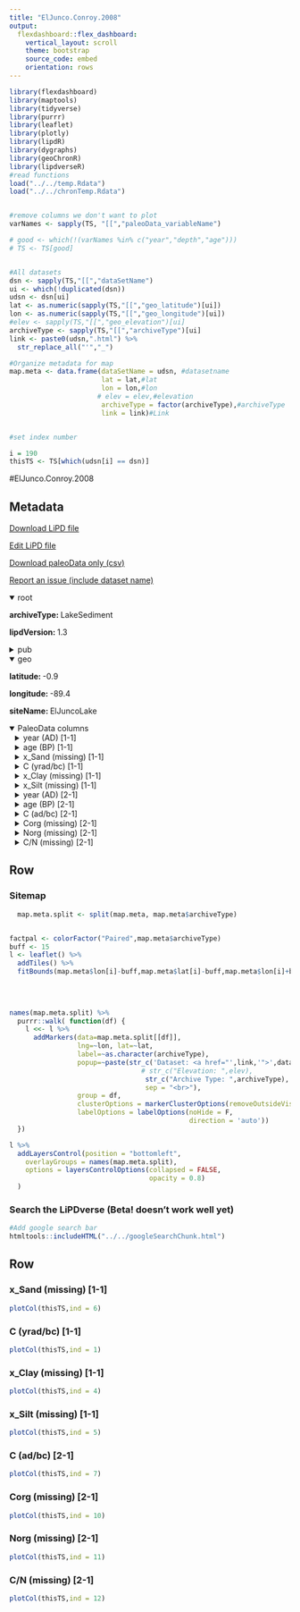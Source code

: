 ```yaml
---
title: "ElJunco.Conroy.2008"
output: 
  flexdashboard::flex_dashboard:
    vertical_layout: scroll
    theme: bootstrap
    source_code: embed
    orientation: rows
---
```


```r
library(flexdashboard)
library(maptools)
library(tidyverse)
library(purrr)
library(leaflet)
library(plotly)
library(lipdR)
library(dygraphs)
library(geoChronR)
library(lipdverseR)
#read functions
load("../../temp.Rdata")
load("../../chronTemp.Rdata")


#remove columns we don't want to plot
varNames <- sapply(TS, "[[","paleoData_variableName")

# good <- which(!(varNames %in% c("year","depth","age")))
# TS <- TS[good]


#All datasets
dsn <- sapply(TS,"[[","dataSetName")
ui <- which(!duplicated(dsn))
udsn <- dsn[ui]
lat <- as.numeric(sapply(TS,"[[","geo_latitude")[ui])
lon <- as.numeric(sapply(TS,"[[","geo_longitude")[ui])
#elev <- sapply(TS,"[[","geo_elevation")[ui]
archiveType <- sapply(TS,"[[","archiveType")[ui]
link <- paste0(udsn,".html") %>% 
  str_replace_all("'","_")

#Organize metadata for map
map.meta <- data.frame(dataSetName = udsn, #datasetname
                       lat = lat,#lat
                       lon = lon,#lon
                      # elev = elev,#elevation
                       archiveType = factor(archiveType),#archiveType
                       link = link)#Link


#set index number

i = 190
thisTS <- TS[which(udsn[i] == dsn)]
```
#ElJunco.Conroy.2008

Metadata {.sidebar}
-------------------------------------
[Download LiPD file](ElJunco.Conroy.2008.lpd)
            

[Edit LiPD file](http://lipd.net/playground?source=http://lipdverse.org/globalHolocene/0_25_5/ElJunco.Conroy.2008.lpd)
            

[Download paleoData only (csv)](ElJunco.Conroy.2008.csv)
            

[Report an issue (include dataset name)](https://github.com/nickmckay/LiPDverse/issues)

<details open style="margin-left: 0px">
<summary>root</summary>
<p style="margin-left: 0px"><strong>archiveType: </strong>LakeSediment
<p style="margin-left: 0px"><strong>lipdVersion: </strong>1.3
</details>
<details>
<summary>pub</summary>
<details style="margin-left: 10px">
<summary>pub1</summary>
<p style="margin-left: 10px"><strong>author: </strong>list(list(name = "Conroy, Jessica L."), list(name = "Overpeck, Jonathan T."), list(name = "Cole, Julia E."), list(name = "Shanahan, Timothy M."), list(name = "Steinitz-Kannan, Miriam"))
<p style="margin-left: 10px"><strong>citeKey: </strong>conroy2008holocenechangesineasternt
<p style="margin-left: 10px"><strong>journal: </strong>Quaternary Science Reviews
<p style="margin-left: 10px"><strong>volume: </strong>27
<p style="margin-left: 10px"><strong>pages: </strong>1166-1180
<p style="margin-left: 10px"><strong>title: </strong>Holocene changes in eastern tropical Pacific climate inferred from a Galápagos lake sediment record
</details>
<details style="margin-left: 10px">
<summary>pub2</summary>
<p style="margin-left: 10px"><strong>author: </strong>list(list(name = NA))
</details>
</details>
<details open style="margin-left: 0px">
<summary>geo</summary>
<p style="margin-left: 0px"><strong>latitude: </strong>-0.9
<p style="margin-left: 0px"><strong>longitude: </strong>-89.4
<p style="margin-left: 0px"><strong>siteName: </strong>ElJuncoLake
</details>
<details open>
<summary>PaleoData columns</summary>
<details style="margin-left: 10px">
<summary>year (AD) [1-1]</summary>
<p style="margin-left: 10px"><strong>TSid: </strong>RLLTi4jqVAf
<p style="margin-left: 10px"><strong>variableName: </strong>year
<p style="margin-left: 10px"><strong>units: </strong>AD
<p style="margin-left: 10px"><strong>description: </strong>Year AD
</details>
<details style="margin-left: 10px">
<summary>age (BP) [1-1]</summary>
<p style="margin-left: 10px"><strong>TSid: </strong>R6ZPZ41o6cN
<p style="margin-left: 10px"><strong>variableName: </strong>age
<p style="margin-left: 10px"><strong>units: </strong>BP
<p style="margin-left: 10px"><strong>description: </strong>Years before present (1950) BP
</details>
<details style="margin-left: 10px">
<summary>x_Sand (missing) [1-1]</summary>
<p style="margin-left: 10px"><strong>TSid: </strong>GHc59b1278
<p style="margin-left: 10px"><strong>variableName: </strong>x_Sand
<p style="margin-left: 10px"><strong>units: </strong>missing
<p style="margin-left: 10px"><strong>description: </strong>Sand
<p style="margin-left: 10px"><strong>useInGlobalTemperatureAnalysis: </strong>FALSE
<details>
<summary>interpretation</summary>
<details style="margin-left: 20px">
<summary>1</summary>
<p style="margin-left: 20px"><strong>direction: </strong>positive
<p style="margin-left: 20px"><strong>interpDirection: </strong>positive
<p style="margin-left: 20px"><strong>scope: </strong>climate
<p style="margin-left: 20px"><strong>variable: </strong>M
</details>
</details>
</details>
<details style="margin-left: 10px">
<summary>C (yrad/bc) [1-1]</summary>
<p style="margin-left: 10px"><strong>TSid: </strong>GH911ce71d
<p style="margin-left: 10px"><strong>variableName: </strong>C
<p style="margin-left: 10px"><strong>units: </strong>yrad/bc
<p style="margin-left: 10px"><strong>description: </strong>yearad/bc
<p style="margin-left: 10px"><strong>useInGlobalTemperatureAnalysis: </strong>FALSE
</details>
<details style="margin-left: 10px">
<summary>x_Clay (missing) [1-1]</summary>
<p style="margin-left: 10px"><strong>TSid: </strong>GH54b00a98
<p style="margin-left: 10px"><strong>variableName: </strong>x_Clay
<p style="margin-left: 10px"><strong>units: </strong>missing
<p style="margin-left: 10px"><strong>description: </strong>Clay
<p style="margin-left: 10px"><strong>useInGlobalTemperatureAnalysis: </strong>FALSE
</details>
<details style="margin-left: 10px">
<summary>x_Silt (missing) [1-1]</summary>
<p style="margin-left: 10px"><strong>TSid: </strong>GHbbc4a761
<p style="margin-left: 10px"><strong>variableName: </strong>x_Silt
<p style="margin-left: 10px"><strong>units: </strong>missing
<p style="margin-left: 10px"><strong>description: </strong>Silt
<p style="margin-left: 10px"><strong>useInGlobalTemperatureAnalysis: </strong>FALSE
</details>
<details style="margin-left: 10px">
<summary>year (AD) [2-1]</summary>
<p style="margin-left: 10px"><strong>TSid: </strong>R7D3G1luqjc
<p style="margin-left: 10px"><strong>variableName: </strong>year
<p style="margin-left: 10px"><strong>units: </strong>AD
<p style="margin-left: 10px"><strong>description: </strong>Year AD
</details>
<details style="margin-left: 10px">
<summary>age (BP) [2-1]</summary>
<p style="margin-left: 10px"><strong>TSid: </strong>Rb9u3wQ9uM3
<p style="margin-left: 10px"><strong>variableName: </strong>age
<p style="margin-left: 10px"><strong>units: </strong>BP
<p style="margin-left: 10px"><strong>description: </strong>Years before present (1950) BP
</details>
<details style="margin-left: 10px">
<summary>C (ad/bc) [2-1]</summary>
<p style="margin-left: 10px"><strong>TSid: </strong>GHecb011cf
<p style="margin-left: 10px"><strong>variableName: </strong>C
<p style="margin-left: 10px"><strong>units: </strong>ad/bc
<p style="margin-left: 10px"><strong>description: </strong>yearad/bc
<p style="margin-left: 10px"><strong>useInGlobalTemperatureAnalysis: </strong>FALSE
</details>
<details style="margin-left: 10px">
<summary>Corg (missing) [2-1]</summary>
<p style="margin-left: 10px"><strong>TSid: </strong>GHa2b1195a
<p style="margin-left: 10px"><strong>variableName: </strong>Corg
<p style="margin-left: 10px"><strong>units: </strong>missing
<p style="margin-left: 10px"><strong>description: </strong>OrganicCarbon
<p style="margin-left: 10px"><strong>useInGlobalTemperatureAnalysis: </strong>FALSE
</details>
<details style="margin-left: 10px">
<summary>Norg (missing) [2-1]</summary>
<p style="margin-left: 10px"><strong>TSid: </strong>GHb7b3bfd1
<p style="margin-left: 10px"><strong>variableName: </strong>Norg
<p style="margin-left: 10px"><strong>units: </strong>missing
<p style="margin-left: 10px"><strong>description: </strong>OrganicNitrogen
<p style="margin-left: 10px"><strong>useInGlobalTemperatureAnalysis: </strong>FALSE
</details>
<details style="margin-left: 10px">
<summary>C/N (missing) [2-1]</summary>
<p style="margin-left: 10px"><strong>TSid: </strong>GH66a9c631
<p style="margin-left: 10px"><strong>variableName: </strong>C/N
<p style="margin-left: 10px"><strong>units: </strong>missing
<p style="margin-left: 10px"><strong>description: </strong>C/Nratio
<p style="margin-left: 10px"><strong>useInGlobalTemperatureAnalysis: </strong>FALSE
</details>

Row {.tabset .tabset-fade}
-----------------------------------------------------------------------

### Sitemap

```r
  map.meta.split <- split(map.meta, map.meta$archiveType)


factpal <- colorFactor("Paired",map.meta$archiveType)
buff <- 15
l <- leaflet() %>% 
  addTiles() %>% 
  fitBounds(map.meta$lon[i]-buff,map.meta$lat[i]-buff,map.meta$lon[i]+buff,map.meta$lat[i]+buff)
  

  
  
names(map.meta.split) %>%
  purrr::walk( function(df) {
    l <<- l %>%
      addMarkers(data=map.meta.split[[df]],
                 lng=~lon, lat=~lat,
                 label=~as.character(archiveType),
                 popup=~paste(str_c('Dataset: <a href="',link,'">',dataSetName,'</a>'),
                                 # str_c("Elevation: ",elev),
                                  str_c("Archive Type: ",archiveType),
                                  sep = "<br>"),
                 group = df,
                 clusterOptions = markerClusterOptions(removeOutsideVisibleBounds = F),
                 labelOptions = labelOptions(noHide = F,
                                             direction = 'auto'))
  })

l %>%
  addLayersControl(position = "bottomleft",
    overlayGroups = names(map.meta.split),
    options = layersControlOptions(collapsed = FALSE,
                                   opacity = 0.8)
  )
```

### Search the LiPDverse (Beta! doesn't work well yet)
```r
#Add google search bar
htmltools::includeHTML("../../googleSearchChunk.html")
```


Row {.tabset .tabset-fade}
-----------------------------------------------------------------------

### x_Sand (missing) [1-1]
```r
plotCol(thisTS,ind = 6)
```

### C (yrad/bc) [1-1]
```r
plotCol(thisTS,ind = 1)
```

### x_Clay (missing) [1-1]
```r
plotCol(thisTS,ind = 4)
```

### x_Silt (missing) [1-1]
```r
plotCol(thisTS,ind = 5)
```

### C (ad/bc) [2-1]
```r
plotCol(thisTS,ind = 7)
```

### Corg (missing) [2-1]
```r
plotCol(thisTS,ind = 10)
```

### Norg (missing) [2-1]
```r
plotCol(thisTS,ind = 11)
```

### C/N (missing) [2-1]
```r
plotCol(thisTS,ind = 12)
```

